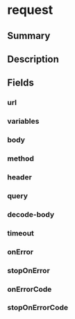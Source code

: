 
# request

## Summary

<Tooltip components={props.components} />

## Description

<Description components={props.components} />

## Fields

### url

<Field0 components={props.components} />

### variables

<Field1 components={props.components} />

### body

<Field2 components={props.components} />

### method

<Field3 components={props.components} />

### header

<Field4 components={props.components} />

### query

<Field5 components={props.components} />

### decode-body

<Field6 components={props.components} />

### timeout

<Field7 components={props.components} />

### onError

<Field8 components={props.components} />

### stopOnError

<Field9 components={props.components} />

### onErrorCode

<Field10 components={props.components} />

### stopOnErrorCode

<Field11 components={props.components} />

